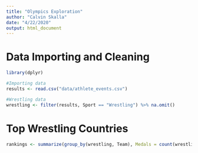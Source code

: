 ```yaml
---
title: "Olympics Exploration"
author: "Calvin Skalla"
date: "4/22/2020"
output: html_document
---
```


# Data Importing and Cleaning
```r
library(dplyr)

#Importing data
results <- read.csv("data/athlete_events.csv")

#Wrestling data
wrestling <- filter(results, Sport == "Wrestling") %>% na.omit()
```

# Top Wrestling Countries
```r
rankings <- summarize(group_by(wrestling, Team), Medals = count(wrestling$Medals, na.rm = TRUE))
```

